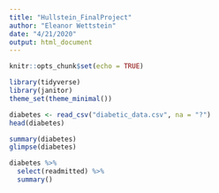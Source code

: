 ```yaml
---
title: "Hullstein_FinalProject"
author: "Eleanor Wettstein"
date: "4/21/2020"
output: html_document
---
```


```r
knitr::opts_chunk$set(echo = TRUE)
```

```r
library(tidyverse)
library(janitor)
theme_set(theme_minimal())
```


```r
diabetes <- read_csv("diabetic_data.csv", na = "?")
head(diabetes)
```

```r
summary(diabetes)
glimpse(diabetes)
```


```r
diabetes %>% 
  select(readmitted) %>% 
  summary()
```

